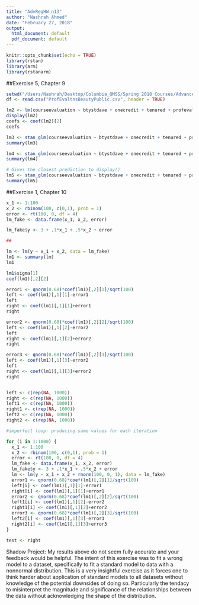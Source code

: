 ---
title: "AdvRegHW_n13"
author: "Nashrah Ahmed"
date: "February 27, 2018"
output:
  html_document: default
  pdf_document: default
---

```{r setup, include=FALSE}
knitr::opts_chunk$set(echo = TRUE)
library(rstan)
library(arm)
library(rstanarm)
```

##Exercise 5, Chapter 9
```{r}
setwd("/Users/Nashrah/Desktop/Columbia_QMSS/Spring 2018 Courses/Advanced Regression Modeling")
df <- read.csv("ProfEvaltnsBeautyPublic.csv", header = TRUE)

lm2 <- lm(courseevaluation ~ btystdave + onecredit + tenured + profevaluation, data = df)
display(lm2)
coefs <- coef(lm2)[2]
coefs

lm3 <- stan_glm(courseevaluation ~ btystdave + onecredit + tenured + profevaluation, data = df, iter = 1000)
summary(lm3)

lm4 <- stan_glm(courseevaluation ~ btystdave + onecredit + tenured + profevaluation, data = df, iter = 100)
summary(lm4)

# Gives the closest prediction to display()
lm5 <- stan_glm(courseevaluation ~ btystdave + onecredit + tenured + profevaluation, data = df, iter = 10)
summary(lm5)

```

##Exercise 1, Chapter 10
```{r}

x_1 <- 1:100
x_2 <- rbinom(100, c(0,1), prob = 1)
error <- rt(100, 0, df = 4)
lm_fake <- data.frame(x_1, x_2, error)

lm_fake$y <- 3 + .1*x_1 + .5*x_2 + error

##

lm <- lm(y ~ x_1 + x_2, data = lm_fake)
lm1 <- summary(lm)
lm1

lm1$sigma[1]
coef(lm1)[,2][2]

error1 <- qnorm(0.68)*coef(lm1)[,2][1]/sqrt(100)
left <- coef(lm1)[,1][1]-error1
left
right <- coef(lm1)[,1][1]+error1
right

error2 <- qnorm(0.68)*coef(lm1)[,2][2]/sqrt(100)
left <- coef(lm1)[,1][2]-error2
left
right <- coef(lm1)[,1][2]+error2
right

error3 <- qnorm(0.68)*coef(lm1)[,2][3]/sqrt(100)
left <- coef(lm1)[,1][3]-error2
left
right <- coef(lm1)[,1][3]+error2
right


left <- c(rep(NA, 1000))
right <- c(rep(NA, 1000))
left1 <- c(rep(NA, 1000))
right1 <- c(rep(NA, 1000))
left2 <- c(rep(NA, 1000))
right2 <- c(rep(NA, 1000))

#imperfect loop: producing same values for each iteration

for (i in 1:1000) {
  x_1 <- 1:100
  x_2 <- rbinom(100, c(0,1), prob = 1)
  error <- rt(100, 0, df = 4)
  lm_fake <- data.frame(x_1, x_2, error)
  lm_fake$y <- 3 + .1*x_1 + .5*x_2 + error
  lm <- lm(y ~ x_1 + x_2 + rnorm(100, 0, 1), data = lm_fake)
  error1 <- qnorm(0.68)*coef(lm1)[,2][1]/sqrt(100)
  left[i] <- coef(lm1)[,1][1]-error1
  right[i] <- coef(lm1)[,1][1]+error1
  error2 <- qnorm(0.68)*coef(lm1)[,2][2]/sqrt(100)
  left1[i] <- coef(lm1)[,1][2]-error2
  right1[i] <- coef(lm1)[,1][2]+error2
  error3 <- qnorm(0.68)*coef(lm1)[,2][3]/sqrt(100)
  left2[i] <- coef(lm1)[,1][3]-error3
  right2[i] <- coef(lm1)[,1][3]+error3
}

test <- right
```

Shadow Project: My results above do not seem fully accurate and your feedback would be helpful. The intent of this exercise was to fit a wrong model to a dataset, specifically to fit a standard model to data with a nonnormal distribution. This is a very insightful exercise as it forces one to think harder about application of standard models to all datasets without knowledge of the potential downsides of doing so. Particularly the tendacy to misinterpret the magnitude and significance of the relationships between the data without acknowledging the shape of the distribution.  